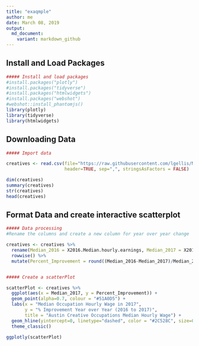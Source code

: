```yaml
---
title: "exaqmple"
author: me
date: March 08, 2019
output:
  md_document:
    variant: markdown_github
---
```



## Install and Load Packages



```r
##### Install and load packages
#install.packages("plotly")
#install.packages("tidyverse")
#install.packages("htmlwidgets")
#install.packages("webshot")
#webshot::install_phantomjs()
library(plotly)
library(tidyverse)
library(htmlwidgets)

```

## Downloading Data


```r
##### Import data

creatives <- read.csv(file="https://raw.githubusercontent.com/lgellis/MiscTutorial/master/ggplotly/Median_Earnings_of_Creative_Sector_Occupations__CLL.B.1.csv",
                      header=TRUE, sep=",", stringsAsFactors = FALSE)

dim(creatives)
summary(creatives)
str(creatives)
head(creatives)
```


## Format Data and create interactive scatterplot

```r
##### Data processing
#Rename the columns and create a new column for year over year change

creatives <- creatives %>% 
  rename(Median_2016 = X2016.Median.hourly.earnings, Median_2017 = X2017.Median.hourly.earnings) %>% 
  rowwise() %>% 
  mutate(Percent_Improvement = round((Median_2016-Median_2017)/Median_2016*100,2))


##### Create a scatterPlot

scatterPlot <- creatives %>% 
  ggplot(aes(x = Median_2017, y = Percent_Improvement)) + 
  geom_point(alpha=0.7, colour = "#51A0D5") + 
  labs(x = "Median Occupation Hourly Wage in 2017", 
       y = "% Improvement Year over Year (2016 to 2017)",
       title = "Austin Creative Occupations Median Hourly Wage") +
  geom_hline(yintercept=0, linetype="dashed", color = "#2C528C", size=0.5) +
  theme_classic()

ggplotly(scatterPlot)
```














